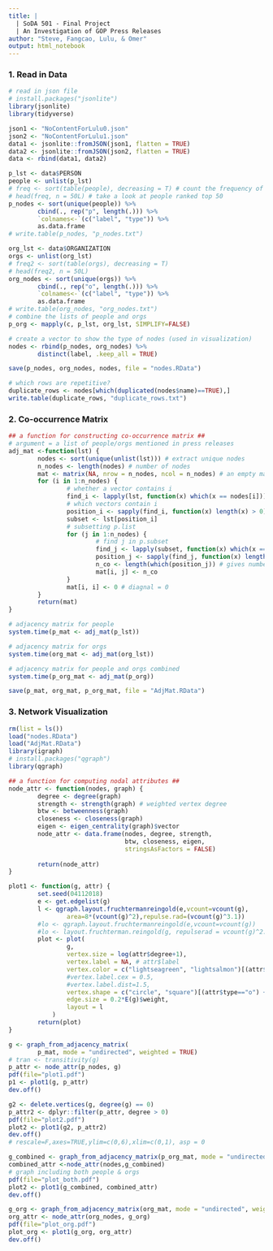 ```yaml
---
title: |
  | SoDA 501 - Final Project
  | An Investigation of GOP Press Releases 
author: "Steve, Fangcao, Lulu, & Omer"
output: html_notebook
---
```


### 1. Read in Data

```r
# read in json file
# install.packages("jsonlite")
library(jsonlite)
library(tidyverse)

json1 <- "NoContentForLulu0.json"
json2 <- "NoContentForLulu1.json"
data1 <- jsonlite::fromJSON(json1, flatten = TRUE)
data2 <- jsonlite::fromJSON(json2, flatten = TRUE)
data <- rbind(data1, data2)

p_lst <- data$PERSON
people <- unlist(p_lst)
# freq <- sort(table(people), decreasing = T) # count the frequency of occurrences of each person
# head(freq, n = 50L) # take a look at people ranked top 50 
p_nodes <- sort(unique(people)) %>% 
        cbind(., rep("p", length(.))) %>%
        `colnames<-`(c("label", "type")) %>%
        as.data.frame
# write.table(p_nodes, "p_nodes.txt")

org_lst <- data$ORGANIZATION
orgs <- unlist(org_lst)
# freq2 <- sort(table(orgs), decreasing = T)
# head(freq2, n = 50L)
org_nodes <- sort(unique(orgs)) %>% 
        cbind(., rep("o", length(.))) %>%
        `colnames<-`(c("label", "type")) %>%
        as.data.frame
# write.table(org_nodes, "org_nodes.txt")
# combine the lists of people and orgs
p_org <- mapply(c, p_lst, org_lst, SIMPLIFY=FALSE)

# create a vector to show the type of nodes (used in visualization)
nodes <- rbind(p_nodes, org_nodes) %>% 
        distinct(label, .keep_all = TRUE)

save(p_nodes, org_nodes, nodes, file = "nodes.RData")

# which rows are repetitive?
duplicate_rows <- nodes[which(duplicated(nodes$name)==TRUE),]
write.table(duplicate_rows, "duplicate_rows.txt")
```

### 2. Co-occurrence Matrix

```r
## a function for constructing co-occurrence matrix ##
# argument = a list of people/orgs mentioned in press releases
adj_mat <-function(lst) {
        nodes <- sort(unique(unlist(lst))) # extract unique nodes
        n_nodes <- length(nodes) # number of nodes
        mat <- matrix(NA, nrow = n_nodes, ncol = n_nodes) # an empty matrix to store values of co-occurrence
        for (i in 1:n_nodes) {
                # whether a vector contains i
                find_i <- lapply(lst, function(x) which(x == nodes[i]))
                # which vectors contain i
                position_i <- sapply(find_i, function(x) length(x) > 0)
                subset <- lst[position_i]
                # subsetting p.list
                for (j in 1:n_nodes) {
                        # find j in p.subset
                        find_j <- lapply(subset, function(x) which(x == nodes[j]))
                        position_j <- sapply(find_j, function(x) length(x) > 0)
                        n_co <- length(which(position_j)) # gives number of co-occurrence
                        mat[i, j] <- n_co
                }
                mat[i, i] <- 0 # diagnal = 0
        }
        return(mat)
}        

# adjacency matrix for people
system.time(p_mat <- adj_mat(p_lst))

# adjacency matrix for orgs 
system.time(org_mat <- adj_mat(org_lst))

# adjacency matrix for people and orgs combined
system.time(p_org_mat <- adj_mat(p_org))

save(p_mat, org_mat, p_org_mat, file = "AdjMat.RData")

```

### 3. Network Visualization

```r
rm(list = ls())
load("nodes.RData")
load("AdjMat.RData")
library(igraph)
# install.packages("qgraph")
library(qgraph)

## a function for computing nodal attributes ##
node_attr <- function(nodes, graph) {
        degree <- degree(graph)
        strength <- strength(graph) # weighted vertex degree
        btw <- betweenness(graph)
        closeness <- closeness(graph)
        eigen <- eigen_centrality(graph)$vector
        node_attr <- data.frame(nodes, degree, strength, 
                                btw, closeness, eigen,
                                stringsAsFactors = FALSE)
        
        return(node_attr)
}

plot1 <- function(g, attr) {
        set.seed(04112018)
        e <- get.edgelist(g)
        l <- qgraph.layout.fruchtermanreingold(e,vcount=vcount(g), 
                area=8*(vcount(g)^2),repulse.rad=(vcount(g)^3.1))
        #lo <- qgraph.layout.fruchtermanreingold(e,vcount=vcount(g))
        #lo <- layout.fruchterman.reingold(g, repulserad = vcount(g)^2.8, area = vcount(g)^2.3, niter = 1000)
        plot <- plot(
                g, 
                vertex.size = log(attr$degree+1),
                vertex.label = NA, # attr$label
                vertex.color = c("lightseagreen", "lightsalmon")[(attr$type=="o") +1],
                #vertex.label.cex = 0.5,
                #vertex.label.dist=1.5,
                vertex.shape = c("circle", "square")[(attr$type=="o") +1],
                edge.size = 0.2*E(g)$weight,
                layout = l
            )
        return(plot)
}

g <- graph_from_adjacency_matrix(
        p_mat, mode = "undirected", weighted = TRUE)
# tran <- transitivity(g)
p_attr <- node_attr(p_nodes, g)       
pdf(file="plot1.pdf")
p1 <- plot1(g, p_attr)
dev.off()

g2 <- delete.vertices(g, degree(g) == 0)
p_attr2 <- dplyr::filter(p_attr, degree > 0)
pdf(file="plot2.pdf")
plot2 <- plot1(g2, p_attr2)
dev.off()
# rescale=F,axes=TRUE,ylim=c(0,6),xlim=c(0,1), asp = 0

g_combined <- graph_from_adjacency_matrix(p_org_mat, mode = "undirected", weighted = TRUE)
combined_attr <-node_attr(nodes,g_combined)
# graph including both people & orgs
pdf(file="plot_both.pdf")
plot2 <- plot1(g_combined, combined_attr)
dev.off()

g_org <- graph_from_adjacency_matrix(org_mat, mode = "undirected", weighted = TRUE)
org_attr <- node_attr(org_nodes, g_org)
pdf(file="plot_org.pdf")
plot_org <- plot1(g_org, org_attr)
dev.off()
```
